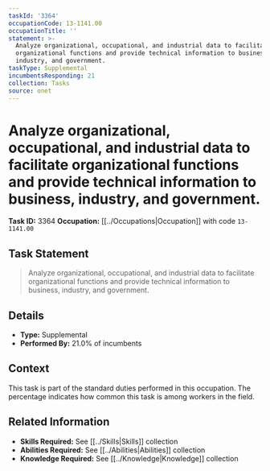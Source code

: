 ```yaml
---
taskId: '3364'
occupationCode: 13-1141.00
occupationTitle: ''
statement: >-
  Analyze organizational, occupational, and industrial data to facilitate
  organizational functions and provide technical information to business,
  industry, and government.
taskType: Supplemental
incumbentsResponding: 21
collection: Tasks
source: onet
---
```

# Analyze organizational, occupational, and industrial data to facilitate organizational functions and provide technical information to business, industry, and government.

**Task ID:** 3364
**Occupation:** [[../Occupations|Occupation]] with code `13-1141.00`

## Task Statement

> Analyze organizational, occupational, and industrial data to facilitate organizational functions and provide technical information to business, industry, and government.

## Details

- **Type:** Supplemental
- **Performed By:** 21.0% of incumbents

## Context

This task is part of the standard duties performed in this occupation. The percentage indicates how common this task is among workers in the field.

## Related Information

- **Skills Required:** See [[../Skills|Skills]] collection
- **Abilities Required:** See [[../Abilities|Abilities]] collection
- **Knowledge Required:** See [[../Knowledge|Knowledge]] collection
